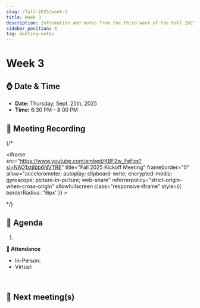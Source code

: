 ```yaml
---
slug: /fall-2025/week-3
title: Week 3
description: Information and notes from the third week of the Fall 2025 semester for the UMass Lowell Cloud Computing Club. 
sidebar_position: 4
tag: meeting-notes
---
```


# Week 3

## ⌚ Date & Time

- **Date:** Thursday, Sept. 25th, 2025
- **Time:** 6:30 PM - 8:00 PM 
## 🎥 Meeting Recording
{/* <div class="iframe-container">
    <iframe  
        src="https://www.youtube.com/embed/KBF2w_FeFxs?si=NAO1xtjIbb6NVTRE" 
        title="Fall 2025 Kickoff Meeting" 
        frameborder="0" 
        allow="accelerometer; autoplay; clipboard-write; encrypted-media; gyroscope; picture-in-picture; web-share" 
        referrerpolicy="strict-origin-when-cross-origin" 
        allowfullscreen
        class="responsive-iframe"
        style={{
            borderRadius: '16px'
        }}
    >
    </iframe>
</div> */}

## 🚩 Agenda
1. 

**📄 Attendance**
- In-Person: 
- Virtual: 
<br/>


## 🚀 Next meeting(s)
